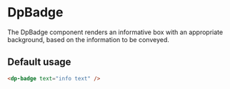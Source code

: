 
<Meta
  title="Components/DpBadge"
  component={DpBadge} />

# DpBadge

The DpBadge component renders an informative box with an appropriate background,
based on the information to be conveyed.

## Default usage

```html
<dp-badge text="info text" />
```